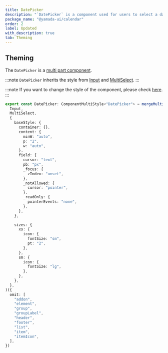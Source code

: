 ```yaml
---
title: DatePicker
description: "`DatePicker` is a component used for users to select a date."
package_name: "@yamada-ui/calendar"
order: 2
label: Updated
with_description: true
tab: Theming
---
```


## Theming

The `DatePicker` is a [multi part component](/styled-system/theming/component-styles#multi-part-components).

:::note
`DatePicker` inherits the style from [Input](/components/forms/input) and [MultiSelect](/components/forms/multi-select).
:::

:::note
If you want to change the style of the component, please check [here](/styled-system/theming/customize-theme#changing-the-style-of-components).
:::

```ts
export const DatePicker: ComponentMultiStyle<"DatePicker"> = mergeMultiStyle(
  Input,
  MultiSelect,
  {
    baseStyle: {
      container: {},
      content: {
        minW: "auto",
        p: "2",
        w: "auto",
      },
      field: {
        cursor: "text",
        pb: "px",
        _focus: {
          zIndex: "unset",
        },
        _notAllowed: {
          cursor: "pointer",
        },
        _readOnly: {
          pointerEvents: "none",
        },
      },
    },

    sizes: {
      xs: {
        icon: {
          fontSize: "sm",
          pt: "2",
        },
      },
      sm: {
        icon: {
          fontSize: "lg",
        },
      },
    },
  },
)({
  omit: [
    "addon",
    "element",
    "group",
    "groupLabel",
    "header",
    "footer",
    "list",
    "item",
    "itemIcon",
  ],
})
```
